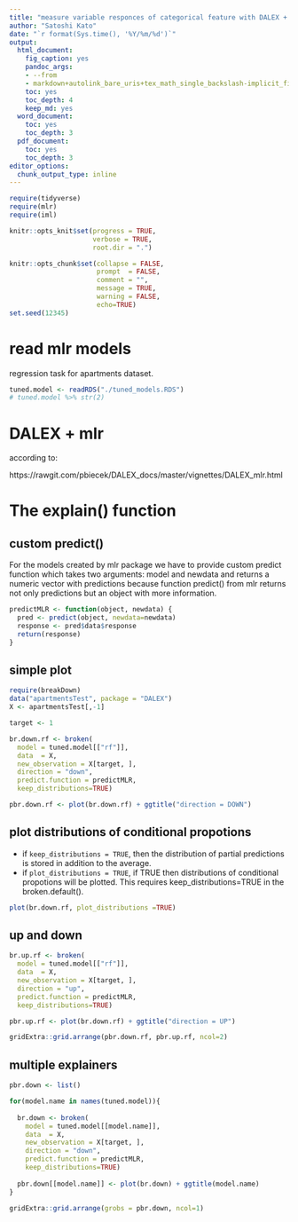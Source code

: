 ```yaml
---
title: "measure variable responces of categorical feature with DALEX + mlr"
author: "Satoshi Kato"
date: "`r format(Sys.time(), '%Y/%m/%d')`"
output:
  html_document:
    fig_caption: yes
    pandoc_args:
    - --from
    - markdown+autolink_bare_uris+tex_math_single_backslash-implicit_figures
    toc: yes
    toc_depth: 4
    keep_md: yes
  word_document:
    toc: yes
    toc_depth: 3
  pdf_document:
    toc: yes
    toc_depth: 3
editor_options: 
  chunk_output_type: inline
---
```


```r
require(tidyverse)
require(mlr)
require(iml)

knitr::opts_knit$set(progress = TRUE, 
                     verbose = TRUE, 
                     root.dir = ".")

knitr::opts_chunk$set(collapse = FALSE, 
                      prompt  = FALSE,
                      comment = "", 
                      message = TRUE, 
                      warning = FALSE, 
                      echo=TRUE)
set.seed(12345)
```

# read mlr models

regression task for apartments dataset.

```r
tuned.model <- readRDS("./tuned_models.RDS")
# tuned.model %>% str(2)

```

# DALEX + mlr

according to:

https://rawgit.com/pbiecek/DALEX_docs/master/vignettes/DALEX_mlr.html

# The explain() function

## custom predict()

For the models created by mlr package we have to provide custom predict function which takes two arguments: model and newdata and returns a numeric vector with predictions because function predict() from mlr returns not only predictions but an object with more information.

```r
predictMLR <- function(object, newdata) {
  pred <- predict(object, newdata=newdata)
  response <- pred$data$response
  return(response)
}

```

## simple plot

```r
require(breakDown)
data("apartmentsTest", package = "DALEX")
X <- apartmentsTest[,-1]

target <- 1

br.down.rf <- broken(
  model = tuned.model[["rf"]], 
  data  = X,
  new_observation = X[target, ], 
  direction = "down",
  predict.function = predictMLR,
  keep_distributions=TRUE)

pbr.down.rf <- plot(br.down.rf) + ggtitle("direction = DOWN")

```
## plot  distributions of conditional propotions

* 	if `keep_distributions = TRUE`, then the distribution of partial predictions is stored in addition to the average.
* 	if `plot_distributions = TRUE`, if TRUE then distributions of conditional propotions will be plotted. This requires keep_distributions=TRUE in the broken.default().


```r
plot(br.down.rf, plot_distributions =TRUE)

```

## up and down

```r
br.up.rf <- broken(
  model = tuned.model[["rf"]], 
  data  = X,
  new_observation = X[target, ], 
  direction = "up",
  predict.function = predictMLR,
  keep_distributions=TRUE)

pbr.up.rf <- plot(br.down.rf) + ggtitle("direction = UP")

gridExtra::grid.arrange(pbr.down.rf, pbr.up.rf, ncol=2)

```


## multiple explainers

```r
pbr.down <- list()

for(model.name in names(tuned.model)){
  
  br.down <- broken(
    model = tuned.model[[model.name]], 
    data  = X,
    new_observation = X[target, ], 
    direction = "down",
    predict.function = predictMLR,
    keep_distributions=TRUE)
  
  pbr.down[[model.name]] <- plot(br.down) + ggtitle(model.name)
}

gridExtra::grid.arrange(grobs = pbr.down, ncol=1)


```

